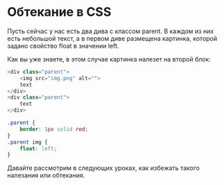 # Обтекание в CSS

Пусть сейчас у нас есть два дива с классом parent. В каждом из них есть небольшой текст, а в первом диве размещена картинка, которой задано свойство float в значении left.

Как вы уже знаете, в этом случае картинка налезет на второй блок:

```js showLineNumbers copy
<div class="parent">
	<img src="img.png" alt="">
	text
</div>
<div class="parent">
	text
</div>
```

```css showLineNumbers copy
.parent {
	border: 1px solid red;
}
.parent img {
	float: left;
}
```

Давайте рассмотрим в следующих уроках, как избежать такого налезания или обтекания.